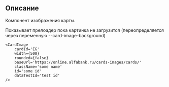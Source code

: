 
## Описание

Компонент изображения карты.

Показывает прелоадер пока картинка не загрузится (переопределяется через переменную --card-image-background)

```tsx live
<CardImage
    cardId='EG'
    width={500}
    rounded={false}
    baseUrl='https://online.alfabank.ru/cards-images/cards/'
    className='some name'
    id='some id'
    dataTestId='test id'
/>
```
